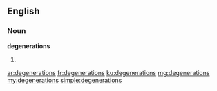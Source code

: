 ==English==

===Noun===
'''degenerations'''

# {{plural of|degeneration}}

[[ar:degenerations]]
[[fr:degenerations]]
[[ku:degenerations]]
[[mg:degenerations]]
[[my:degenerations]]
[[simple:degenerations]]
